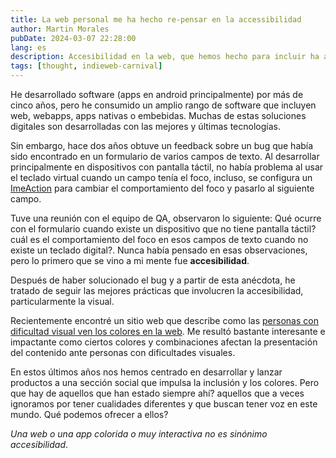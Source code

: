 ```yaml
---
title: La web personal me ha hecho re-pensar en la accessibilidad
author: Martin Morales
pubDate: 2024-03-07 22:28:00
lang: es
description: Accesibilidad en la web, que hemos hecho para incluir ha aquellos con capacidades diferentes
tags: [thought, indieweb-carnival]
---
```


He desarrollado software (apps en android principalmente) por más de cinco años, pero he consumido un amplio rango de software que incluyen web, webapps, apps nativas o embebidas. Muchas de estas soluciones digitales son desarrolladas con las mejores y últimas tecnologías.

Sin embargo, hace dos años obtuve un feedback sobre un bug que había sido encontrado en un formulario de varios campos de texto. Al desarrollar principalmente en dispositivos con pantalla táctil, no había problema al usar el teclado virtual cuando un campo tenía el foco, incluso, se configura un [ImeAction](https://developer.android.com/reference/kotlin/androidx/compose/ui/text/input/ImeAction) para cambiar el comportamiento del foco y pasarlo al siguiente campo.

Tuve una reunión con el equipo de QA, observaron lo siguiente: Qué ocurre con el formulario cuando existe un dispositivo que no tiene pantalla táctil? cuál es el comportamiento del foco en esos campos de texto cuando no existe un teclado digital?. Nunca había pensado en esas observaciones, pero lo primero que se vino a mi mente fue **accesibilidad**. 

Después de haber solucionado el bug y a partir de esta anécdota, he tratado de seguir las mejores prácticas que involucren la accesibilidad, particularmente la visual.

Recientemente encontré un sitio web que describe como las [personas con dificultad visual ven los colores en la web](https://www.whocanuse.com). Me resultó bastante interesante e impactante como ciertos colores y combinaciones afectan la presentación del contenido ante personas con dificultades visuales.

En estos últimos años nos hemos centrado en desarrollar y lanzar productos a una sección social que impulsa la inclusión y los colores. Pero que hay de aquellos que han estado siempre ahí? aquellos que a veces ignoramos por tener cualidades diferentes y que buscan tener voz en este mundo. Qué podemos ofrecer a ellos?

*Una web o una app colorida o muy interactiva no es sinónimo accesibilidad*.